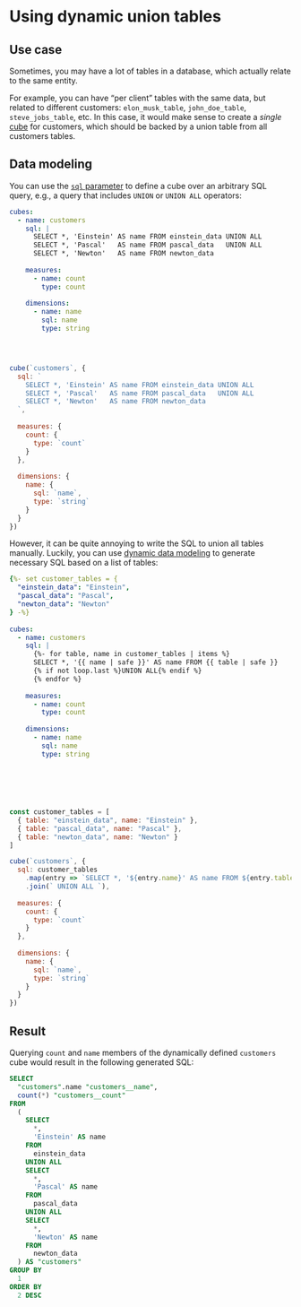 # Using dynamic union tables

## Use case

Sometimes, you may have a lot of tables in a database, which actually relate
to the same entity.

For example, you can have “per client” tables with the same data, but related to
different customers: `elon_musk_table`, `john_doe_table`, `steve_jobs_table`,
etc. In this case, it would make sense to create a *single* [cube][ref-cubes]
for customers, which should be backed by a union table from all customers tables.

## Data modeling

You can use the [`sql` parameter][ref-cube-sql] to define a cube over an
arbitrary SQL query, e.g., a query that includes `UNION` or `UNION ALL`
operators:

<CodeTabs>

```yaml
cubes:
  - name: customers
    sql: |
      SELECT *, 'Einstein' AS name FROM einstein_data UNION ALL
      SELECT *, 'Pascal'   AS name FROM pascal_data   UNION ALL
      SELECT *, 'Newton'   AS name FROM newton_data
  
    measures:
      - name: count
        type: count
  
    dimensions:
      - name: name
        sql: name
        type: string





```

```javascript
cube(`customers`, {
  sql: `
    SELECT *, 'Einstein' AS name FROM einstein_data UNION ALL
    SELECT *, 'Pascal'   AS name FROM pascal_data   UNION ALL
    SELECT *, 'Newton'   AS name FROM newton_data
  `,
 
  measures: {
    count: {
      type: `count`
    }
  },
 
  dimensions: {
    name: {
      sql: `name`,
      type: `string`
    }
  }
})
```

</CodeTabs>

However, it can be quite annoying to write the SQL to union all tables manually.
Luckily, you can use [dynamic data modeling][ref-dynamic-data-modeling] to
generate necessary SQL based on a list of tables:

<CodeTabs>

```yaml
{%- set customer_tables = {
  "einstein_data": "Einstein",
  "pascal_data": "Pascal",
  "newton_data": "Newton"
} -%}
 
cubes:
  - name: customers
    sql: |
      {%- for table, name in customer_tables | items %}
      SELECT *, '{{ name | safe }}' AS name FROM {{ table | safe }}
      {% if not loop.last %}UNION ALL{% endif %}
      {% endfor %}
  
    measures:
      - name: count
        type: count
  
    dimensions:
      - name: name
        sql: name
        type: string
 
 
 
 
 
```

```javascript
const customer_tables = [
  { table: "einstein_data", name: "Einstein" },
  { table: "pascal_data", name: "Pascal" },
  { table: "newton_data", name: "Newton" }
]

cube(`customers`, {
  sql: customer_tables
    .map(entry => `SELECT *, '${entry.name}' AS name FROM ${entry.table}`)
    .join(` UNION ALL `),
 
  measures: {
    count: {
      type: `count`
    }
  },
 
  dimensions: {
    name: {
      sql: `name`,
      type: `string`
    }
  }
})
```

</CodeTabs>

## Result

Querying `count` and `name` members of the dynamically defined `customers` cube
would result in the following generated SQL:

```sql
SELECT
  "customers".name "customers__name",
  count(*) "customers__count"
FROM
  (
    SELECT
      *,
      'Einstein' AS name
    FROM
      einstein_data
    UNION ALL
    SELECT
      *,
      'Pascal' AS name
    FROM
      pascal_data
    UNION ALL
    SELECT
      *,
      'Newton' AS name
    FROM
      newton_data
  ) AS "customers"
GROUP BY
  1
ORDER BY
  2 DESC
```

[ref-cubes]: /product/data-modeling/reference/cube
[ref-cube-sql]: /product/data-modeling/reference/cube#sql
[ref-dynamic-data-modeling]: /product/data-modeling/dynamic